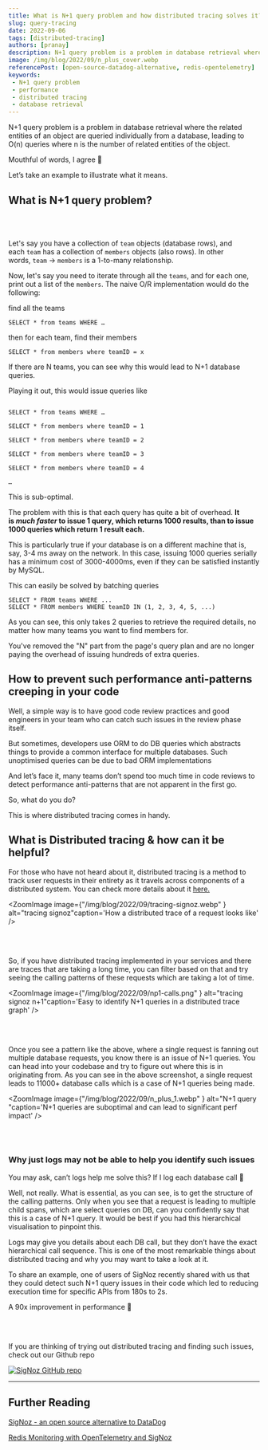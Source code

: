 ```yaml
---
title: What is N+1 query problem and how distributed tracing solves it?
slug: query-tracing
date: 2022-09-06
tags: [distributed-tracing]
authors: [pranay]
description: N+1 query problem is a problem in database retrieval where the related entities of an object are queried individually from a database, leading to O(n) queries
image: /img/blog/2022/09/n_plus_cover.webp
referencePost: [open-source-datadog-alternative, redis-opentelemetry]
keywords:
 - N+1 query problem
 - performance
 - distributed tracing
 - database retrieval
---
```


<head>
  <link rel="canonical" href="https://signoz.io/blog/N+1-query-distributed-tracing/"/>
</head>

N+1 query problem is a problem in database retrieval where the related entities of an object are queried individually from a database, leading to O(n) queries where n is the number of related entities of the object.

Mouthful of words, I agree 🙂 

Let’s take an example to illustrate what it means.


## What is N+1 query problem?


<br></br>


Let's say you have a collection of `team` objects (database rows), and each `team`
has a collection of `members` objects (also rows). In other words, `team` → `members`
is a 1-to-many relationship.

Now, let's say you need to iterate through all the `teams`, and for each one, print out a list of the `members`. The naive O/R implementation would do the following:

find all the teams

`SELECT * from teams WHERE …` 

then for each team, find their members

`SELECT * from members where teamID = x`

If there are N teams, you can see why this would lead to N+1 database queries.

Playing it out, this would issue queries like

```

SELECT * from teams WHERE … 

SELECT * from members where teamID = 1

SELECT * from members where teamID = 2

SELECT * from members where teamID = 3

SELECT * from members where teamID = 4

…

```


This is sub-optimal.

The problem with this is that each query has quite a bit of overhead. **It is *much faster* to issue 1 query, which returns 1000 results, than to issue 1000 queries which return 1 result each.**

This is particularly true if your database is on a different machine that is, say, 3-4 ms away on the network. In this case, issuing 1000 queries serially has a minimum cost of 3000-4000ms, even if they can be satisfied instantly by MySQL. 

This can easily be solved by batching queries

```
SELECT * FROM teams WHERE ...
SELECT * FROM members WHERE teamID IN (1, 2, 3, 4, 5, ...)
```

As you can see, this only takes 2 queries to retrieve the required details, no matter how many teams you want to find members for.

You've removed the "N" part from the page's query plan and are no longer paying the overhead of issuing hundreds of extra queries.

## How to prevent such performance anti-patterns creeping in your code

Well, a simple way is to have good code review practices and good engineers in your team who can catch such issues in the review phase itself. 

But sometimes, developers use ORM to do DB queries which abstracts things to provide a common interface for multiple databases. Such unoptimised queries can be due to bad ORM implementations

And let’s face it, many teams don’t spend too much time in code reviews to detect performance anti-patterns that are not apparent in the first go.

So, what do you do?

This is where distributed tracing comes in handy.

## What is Distributed tracing & how can it be helpful?

For those who have not heard about it, distributed tracing is a method to track user requests in their entirety as it travels across components of a distributed system. You can check more details about it [here.](https://signoz.io/distributed-tracing/)

<ZoomImage
    image={"/img/blog/2022/09/tracing-signoz.webp" } alt="tracing signoz"caption='How a distributed trace of a request looks like'
/>

<br></br>

So, if you have distributed tracing implemented in your services and there are traces that are taking a long time, you can filter based on that and try seeing the calling patterns of these requests which are taking a lot of time.


<ZoomImage
    image={"/img/blog/2022/09/np1-calls.png" } alt="tracing signoz n+1"caption='Easy to identify N+1 queries in a distributed trace graph'
/>

<br></br>

Once you see a pattern like the above, where a single request is fanning out multiple database requests, you know there is an issue of N+1 queries. You can head into your codebase and try to figure out where this is in originating from. As you can see in the above screenshot, a single request leads to 11000+ database calls which is a case of N+1 queries being made.


<ZoomImage
    image={"/img/blog/2022/09/n_plus_1.webp" } alt="N+1 query "caption='N+1 queries are suboptimal and can lead to significant perf impact'
/>

<br></br>

### Why just logs may not be able to help you identify such issues

You may ask, can’t logs help me solve this? If I log each database call 🤔

Well, not really. What is essential, as you can see, is to get the structure of the calling patterns. Only when you see that a request is leading to multiple child spans, which are select queries on DB, can you confidently say that this is a case of N+1 query. It would be best if you had this hierarchical visualisation to pinpoint this.

Logs may give you details about each DB call, but they don’t have the exact hierarchical call sequence. This is one of the most remarkable things about distributed tracing and why you may  want to take a look at it.

To share an example, one of users of SigNoz recently shared with us that they could detect such N+1 query issues in their code which led to reducing execution time for specific APIs from 180s to 2s. 

A 90x improvement in performance 🤯

<br></br>

If you are thinking of trying out distributed tracing and finding such issues, check out our Github repo

[![SigNoz GitHub repo](/img/blog/common/signoz_github.webp)](https://github.com/SigNoz/signoz)

---

## Further Reading

[SigNoz - an open source alternative to DataDog](https://signoz.io/blog/open-source-datadog-alternative/)

[Redis Monitoring with OpenTelemetry and SigNoz](https://signoz.io/blog/redis-opentelemetry/)